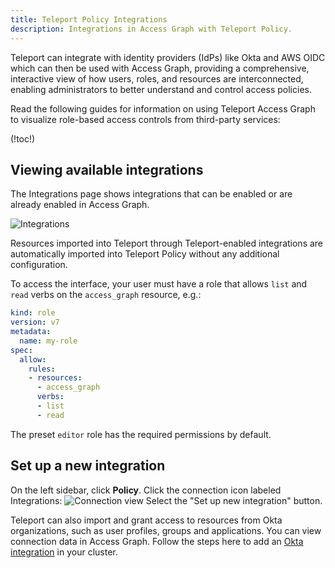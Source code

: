 ```yaml
---
title: Teleport Policy Integrations
description: Integrations in Access Graph with Teleport Policy.
---
```


Teleport can integrate with identity providers (IdPs) like Okta and AWS OIDC 
which can then be used with Access Graph, providing a comprehensive, 
interactive view of how users, roles, and resources are interconnected, 
enabling administrators to better understand and control access policies.

Read the following guides for information on using Teleport Access Graph to
visualize role-based access controls from third-party services:

(!toc!)

## Viewing available integrations

The Integrations page shows integrations that can be enabled or are already
enabled in Access Graph.

![Integrations](../../../../img/access-graph/integrations.png)

Resources imported into Teleport through Teleport-enabled integrations are
automatically imported into Teleport Policy without any additional
configuration.

To access the interface, your user must have a role that allows `list` and `read` verbs on the `access_graph` resource, e.g.:  

```yaml
kind: role
version: v7
metadata:
  name: my-role
spec:
  allow:
    rules:
    - resources:
      - access_graph
      verbs:
      - list
      - read
```

The preset `editor` role has the required permissions by default.

## Set up a new integration

On the left sidebar, click **Policy**. Click the connection icon labeled Integrations: 
![Connection view](../../../../img/access-graph/connection_view.png) 
Select the "Set up new integration" button.

Teleport can also import and grant access to resources from Okta organizations,
such as user profiles, groups and applications. You can view connection data in
Access Graph. Follow the steps here to add an [Okta
integration](../../../enroll-resources/application-access/okta/hosted-guide.mdx)
in your cluster.

